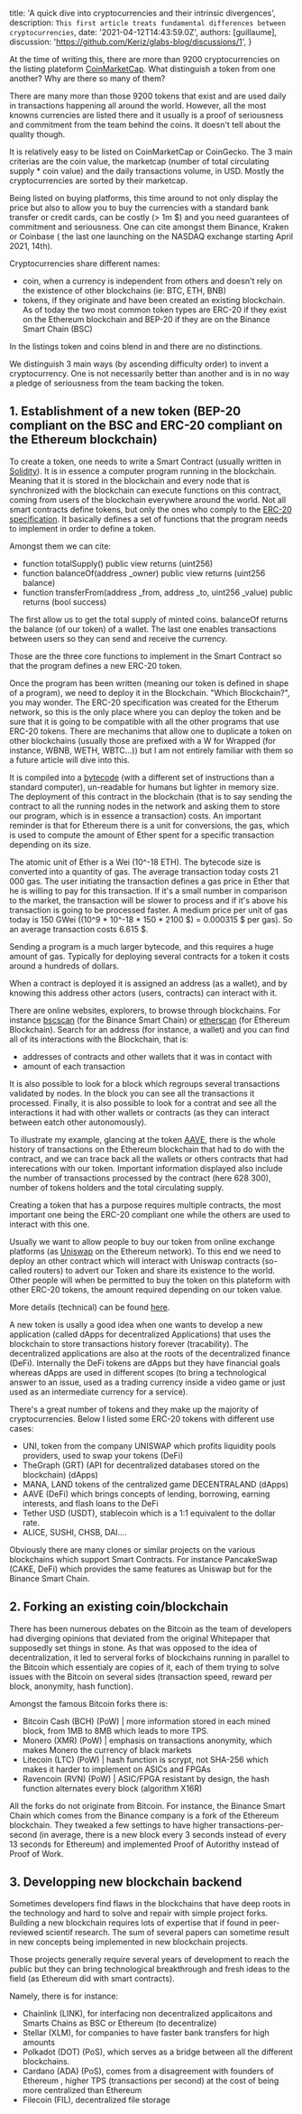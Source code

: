   title: 'A quick dive into cryptocurrencies and their intrinsic divergences',
  description: `This first article treats fundamental differences between cryptocurrencies`,
  date: '2021-04-12T14:43:59.0Z',
  authors: [guillaume],
  discussion: 'https://github.com/Keriz/glabs-blog/discussions/1',
}

<!--excerpt-->

At the time of writing this, there are more than 9200 cryptocurrencies on the listing plateform [CoinMarketCap](https://coinmarketcap.com/all/views/all/).
What distinguish a token from one another? Why are there so many of them?

<!--/excerpt-->

<!--more-->

There are many more than those 9200 tokens that exist and are used daily in transactions happening all around the world. However, all the most knowns currencies are listed there and it usually is a proof of seriousness and commitment from the team behind the coins. It doesn't tell about the quality though.

It is relatively easy to be listed on CoinMarketCap or CoinGecko. The 3 main criterias are the coin value, the marketcap (number of total circulating supply \* coin value) and the daily transactions volume, in USD. Mostly the cryptocurrencies are sorted by their marketcap.

Being listed on buying platforms, this time around to not only display the price but also to allow you to buy the currencies with a standard bank transfer or credit cards,  can be costly (> 1m $) and you need guarantees of commitment and seriousness. One can cite amongst them Binance, Kraken or Coinbase ( the last one launching on the NASDAQ exchange starting April 2021, 14th).

Cryptocurrencies share different names:
- coin, when a currency is independent from others and doesn't rely on the existence of other blockchains (ie: BTC, ETH, BNB)
- tokens, if they originate and have been created an existing blockchain. As of today the two most common token types are ERC-20 if they exist on the Ethereum blockchain and BEP-20 if they are on the Binance Smart Chain (BSC)

In the listings token and coins blend in and there are no distinctions.

We distinguish 3 main ways (by ascending difficulty order) to invent a cryptocurrency. One is not necessarily better than another and is in no way a pledge of seriousness from the team backing the token.

## 1. Establishment of a new token (BEP-20 compliant on the BSC and ERC-20 compliant on the Ethereum blockchain)

To create a token, one needs to write a Smart Contract (usually written in [Solidity](https://soliditylang.org/)). It is in essence a computer program running in the blockchain. Meaning that it is stored in the blockchain and every node that is synchronized with the blockchain can execute functions on this contract, coming from users of the blockchain everywhere around the world. Not all smart contracts define tokens, but only the ones who comply to the [ERC-20 specification](https://eips.ethereum.org/EIPS/eip-20). It basically defines a set of functions that the program needs to implement in order to define a token.

Amongst them we can cite:
- function totalSupply() public view returns (uint256)
- function balanceOf(address _owner) public view returns (uint256 balance)
- function transferFrom(address _from, address _to, uint256 _value) public returns (bool success)

The first allow us to get the total supply of minted coins.
balanceOf returns the balance (of our token) of a wallet.
The last one enables transactions between users so they can send and receive the currency.

Those are the three core functions to implement in the Smart Contract so that the program defines a new ERC-20 token. 

Once the program has been written (meaning our token is defined in shape of a program), we need to deploy it in the Blockchain. "Which Blockchain?", you may wonder. The ERC-20 specification was created for the Etherum network, so this is the only place where you can deploy the token and be sure that it is going to be compatible with all the other programs that use ERC-20 tokens. There are mechanims that allow one to duplicate a token on other blockchains (usually those are prefixed with a W for Wrapped (for instance, WBNB, WETH, WBTC...)) but I am not entirely familiar with them so a future article will dive into this.

It is compiled into a [bytecode](https://ethervm.io/) (with a different set of instructions than a standard computer), un-readable for humans but lighter in memory size. The deployment of this contract in the blockchain (that is to say sending the contract to all the running nodes in the network and asking them to store our program, which is in essence a transaction) costs. An important reminder is that for Ethereum there is a unit for conversions, the gas, which is used to compute the amount of Ether spent for a specific transaction depending on its size. 

The atomic unit of Ether is a Wei (10^-18 ETH). The bytecode size is converted into a quantity of gas. The average transaction today costs 21 000 gas. The user initiating the transaction defines a gas price in Ether that he is willing to pay for this transaction. If it's a small number in comparison to the market, the transaction will be slower to process and if it's above his transaction is going to be processed faster. A medium price per unit of gas today is 150 GWei ((10^9 \* 10^-18 \* 150 * 2100 $) = 0.000315 $ per gas). So an average transaction costs 6.615 $. 

Sending a program is a much larger bytecode, and this requires a huge amount of gas. Typically for deploying several contracts for a token it costs around a hundreds of dollars.

When a contract is deployed it is assigned an address (as a wallet), and by knowing this address other actors (users, contracts) can interact with it.

There are online websites, explorers, to browse through blockchains. For instance [bscscan](https://bscscan.com/) (for the Binance Smart Chain) or [etherscan](https://etherscan.io/) (for Ethereum Blockchain). Search for an address (for instance, a wallet) and you can find all of its interactions with the Blockchain, that is:
- addresses of contracts and other wallets that it was in contact with
- amount of each transaction

It is also possible to look for a block which regroups several transactions validated by nodes. In the block you can see all the transactions it processed. Finally, it is also possible to look for a contrat and see all the interactions it had with other wallets or contracts (as they can interact between eatch other autonomously).

To illustrate my example, glancing at the token [AAVE](https://etherscan.io/token/0x7fc66500c84a76ad7e9c93437bfc5ac33e2ddae9), there is the whole history of transactions on the Ethereum blockchain that had to do with the contract, and we can trace back all the wallets or others contracts that had interecations with our token. Important information displayed also include the number of transactions processed by the contract (here 628 300), number of tokens holders and the total circulating supply.

Creating a token that has a purpose requires multiple contracts, the most important one being the ERC-20 compliant one while the others are used to interact with this one.

Usually we want to allow people to buy our token from online exchange platforms (as [Uniswap](https://app.uniswap.org/#/swap) on the Ethereum network). To this end we need to deploy an other contract which will interact with Uniswap contracts (so-called routers) to advert our Token and share its existence to the world. Other people will when be permitted to buy the token on this plateform with other ERC-20 tokens, the amount required depending on our token value.

More details (technical) can be found [here](https://uniswap.org/docs/v2/smart-contract-integration/quick-start/).

A new token is usally a good idea when one wants to develop a new application (called dApps for decentralized Applications) that uses the blockchain to store transactions history forever (tracability). The decentralized applications are also at the roots of the decentralized finance (DeFi). Internally the DeFi tokens are dApps but they have financial goals whereas dApps are used in different scopes (to bring a technological answer to an issue, used as a trading currency inside a video game or just used as an intermediate currency for a service).

There's a great number of tokens and they make up the majority of cryptocurrencies. Below I listed some ERC-20 tokens with different use cases:

- UNI, token from the company UNISWAP which profits liquidity pools providers, used to swap your tokens (DeFi)
- TheGraph (GRT) (API for decentralized databases stored on the blockchain) (dApps)
- MANA, LAND tokens of the centralized game DECENTRALAND (dApps)
- AAVE (DeFi) which brings concepts of lending, borrowing, earning interests, and flash loans to the DeFi 
- Tether USD (USDT), stablecoin which is a 1:1 equivalent to the dollar rate.
- ALICE, SUSHI, CHSB, DAI....

Obviously there are many clones or similar projects on the various blockchains which support Smart Contracts. For instance PancakeSwap (CAKE, DeFi) which provides the same features as Uniswap but for the Binance Smart Chain. 

## 2. Forking an existing coin/blockchain

There has been numerous debates on the Bitcoin as the team of developers had diverging opinions that deviated from the original Whitepaper that supposedly set things in stone. As that was opposed to the idea of decentralization, it led to serveral forks of blockchains running in parallel to the Bitcoin which essentialy are copies of it, each of them trying to solve issues with the Bitcoin on several sides (transaction speed, reward per block, anonymity, hash function). 

Amongst the famous Bitcoin forks there is:
- Bitcoin Cash (BCH) (PoW) | more information stored in each mined block, from 1MB to 8MB which leads to more TPS. 
- Monero (XMR) (PoW) | emphasis on transactions anonymity, which makes Monero the currency of black markets
- Litecoin (LTC) (PoW) | hash function is scrypt, not SHA-256 which makes it harder to implement on ASICs and FPGAs
- Ravencoin (RVN) (PoW) | ASIC/FPGA resistant by design, the hash function alternates every block (algorithm X16R)

All the forks do not originate from Bitcoin. For instance, the Binance Smart Chain which comes from the Binance company is a fork of the Ethereum blockchain. They tweaked a few settings to have higher transactions-per-second (in average, there is a new block every 3 seconds instead of every 13 seconds for Ethereum) and implemented Proof of Autorithy instead of Proof of Work.

## 3. Developping new blockchain backend

Sometimes developers find flaws in the blockchains that have deep roots in the technology and hard to solve and repair with simple project forks. Building a new blockchain requires lots of expertise that if found in peer-reviewed scientif research. The sum of several papers can sometime result in new concepts being implemented in new blockchain projects.

Those projects generally require several years of development to reach the public but they can bring technological breakthrough and fresh ideas to the field (as Ethereum did with smart contracts).

Namely, there is for instance:
-  Chainlink (LINK), for interfacing non decentralized applicaitons and Smarts Chains as BSC or Ethereum (to decentralize)
-  Stellar (XLM), for companies to have faster bank transfers for high amounts
-  Polkadot (DOT) (PoS), which serves as a bridge between all the different blockchains.
-  Cardano (ADA) (PoS), comes from a disagreement with founders of Ethereum , higher TPS (transactions per second) at the cost of being more centralized than Ethereum
-  Filecoin (FIL), decentralized file storage
